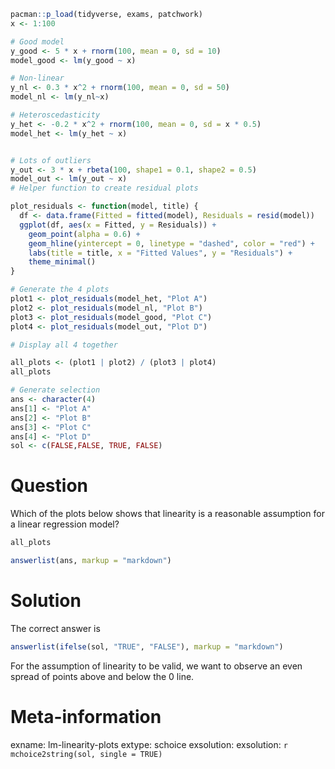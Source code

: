```r
pacman::p_load(tidyverse, exams, patchwork)
x <- 1:100

# Good model
y_good <- 5 * x + rnorm(100, mean = 0, sd = 10)
model_good <- lm(y_good ~ x)

# Non-linear
y_nl <- 0.3 * x^2 + rnorm(100, mean = 0, sd = 50)
model_nl <- lm(y_nl~x)

# Heteroscedasticity
y_het <- -0.2 * x^2 + rnorm(100, mean = 0, sd = x * 0.5)
model_het <- lm(y_het ~ x)


# Lots of outliers
y_out <- 3 * x + rbeta(100, shape1 = 0.1, shape2 = 0.5)
model_out <- lm(y_out ~ x)
# Helper function to create residual plots

plot_residuals <- function(model, title) {
  df <- data.frame(Fitted = fitted(model), Residuals = resid(model))
  ggplot(df, aes(x = Fitted, y = Residuals)) +
    geom_point(alpha = 0.6) +
    geom_hline(yintercept = 0, linetype = "dashed", color = "red") +
    labs(title = title, x = "Fitted Values", y = "Residuals") +
    theme_minimal()
}

# Generate the 4 plots
plot1 <- plot_residuals(model_het, "Plot A")
plot2 <- plot_residuals(model_nl, "Plot B")
plot3 <- plot_residuals(model_good, "Plot C")
plot4 <- plot_residuals(model_out, "Plot D")

# Display all 4 together

all_plots <- (plot1 | plot2) / (plot3 | plot4)
all_plots

# Generate selection
ans <- character(4)
ans[1] <- "Plot A"
ans[2] <- "Plot B"
ans[3] <- "Plot C"
ans[4] <- "Plot D"
sol <- c(FALSE,FALSE, TRUE, FALSE)

```

Question
==================
Which of the plots below shows that linearity is a reasonable assumption for a linear regression model?

```r
all_plots
```


```r
answerlist(ans, markup = "markdown")
```


Solution
=================
The correct answer is

```r
answerlist(ifelse(sol, "TRUE", "FALSE"), markup = "markdown")
```

For the assumption of linearity to be valid, we want to observe an even spread of points above and below the 0 line. 


Meta-information
================
exname: lm-linearity-plots
extype: schoice
exsolution: exsolution: `r mchoice2string(sol, single = TRUE)`